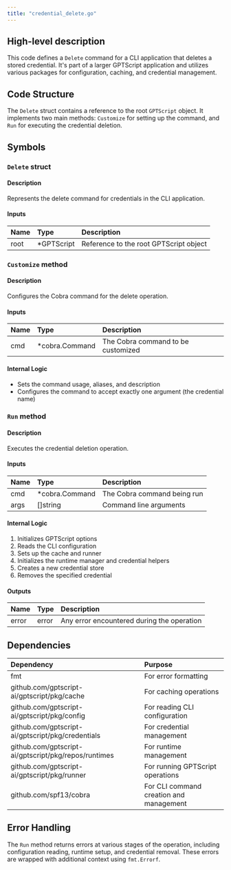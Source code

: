 ```yaml
---
title: "credential_delete.go"
---
```


## High-level description
This code defines a `Delete` command for a CLI application that deletes a stored credential. It's part of a larger GPTScript application and utilizes various packages for configuration, caching, and credential management.

## Code Structure
The `Delete` struct contains a reference to the root `GPTScript` object. It implements two main methods: `Customize` for setting up the command, and `Run` for executing the credential deletion.

## Symbols

### `Delete` struct
#### Description
Represents the delete command for credentials in the CLI application.

#### Inputs
| Name | Type | Description |
|:-----|:-----|:------------|
| root | *GPTScript | Reference to the root GPTScript object |

### `Customize` method
#### Description
Configures the Cobra command for the delete operation.

#### Inputs
| Name | Type | Description |
|:-----|:-----|:------------|
| cmd | *cobra.Command | The Cobra command to be customized |

#### Internal Logic
- Sets the command usage, aliases, and description
- Configures the command to accept exactly one argument (the credential name)

### `Run` method
#### Description
Executes the credential deletion operation.

#### Inputs
| Name | Type | Description |
|:-----|:-----|:------------|
| cmd | *cobra.Command | The Cobra command being run |
| args | []string | Command line arguments |

#### Internal Logic
1. Initializes GPTScript options
2. Reads the CLI configuration
3. Sets up the cache and runner
4. Initializes the runtime manager and credential helpers
5. Creates a new credential store
6. Removes the specified credential

#### Outputs
| Name | Type | Description |
|:-----|:-----|:------------|
| error | error | Any error encountered during the operation |

## Dependencies
| Dependency | Purpose |
|:-----------|:--------|
| fmt | For error formatting |
| github.com/gptscript-ai/gptscript/pkg/cache | For caching operations |
| github.com/gptscript-ai/gptscript/pkg/config | For reading CLI configuration |
| github.com/gptscript-ai/gptscript/pkg/credentials | For credential management |
| github.com/gptscript-ai/gptscript/pkg/repos/runtimes | For runtime management |
| github.com/gptscript-ai/gptscript/pkg/runner | For running GPTScript operations |
| github.com/spf13/cobra | For CLI command creation and management |

## Error Handling
The `Run` method returns errors at various stages of the operation, including configuration reading, runtime setup, and credential removal. These errors are wrapped with additional context using `fmt.Errorf`.
